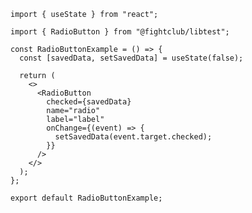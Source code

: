 ```tsx
import { useState } from "react";

import { RadioButton } from "@fightclub/libtest";

const RadioButtonExample = () => {
  const [savedData, setSavedData] = useState(false);

  return (
    <>
      <RadioButton
        checked={savedData}
        name="radio"
        label="label"
        onChange={(event) => {
          setSavedData(event.target.checked);
        }}
      />
    </>
  );
};

export default RadioButtonExample;
```
